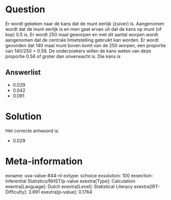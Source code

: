 Question
========

Er wordt gekeken naar de kans dat de munt eerlijk (zuiver) is.
Aangenomen wordt dat de munt eerlijk is en men gaat ervan uit dat de
kans op munt (of kop) 0.5 is. Er wordt 250 maal geworpen en met dit
aantal worpen wordt aangenomen dat de centrale limietstelling gebruikt
kan worden. Er wordt gevonden dat 140 maal munt boven komt van de 250
worpen, een proportie van 140/250 = 0.56. De onderzoekers willen de kans
weten van deze proportie 0.56 of groter dan onverwacht is. Die kans is


Answerlist
----------

* 0.029
* 0.042
* 0.091

Solution
========

Het correcte antwoord is: 

* 0.029

Meta-information
================
exname: uva-value-844-nl
extype: schoice
exsolution: 100
exsection: Inferential Statistics/NHST/p-value
exextra[Type]: Calculation
exextra[Language]: Dutch
exextra[Level]: Statistical Literacy
exextra[IRT-Difficulty]: 3.691
exextra[p-value]: 0.1764
